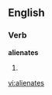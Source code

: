 
==English==

===Verb===
'''alienates'''

# {{third-person singular of|[[alienate]]}}

[[vi:alienates]]